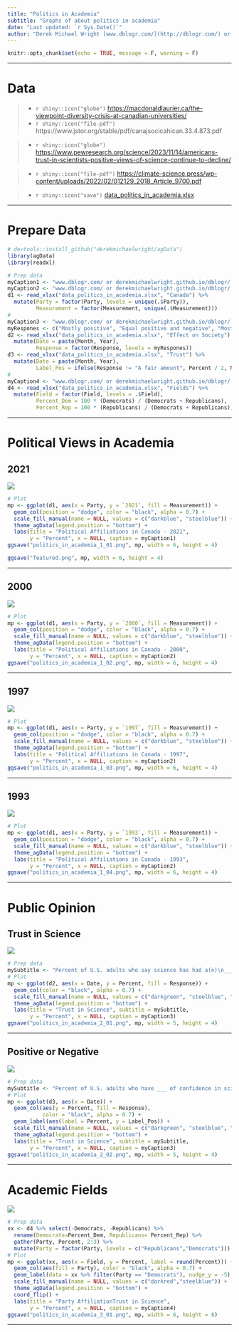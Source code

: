 ```yaml
---
title: "Politics in Academia"
subtitle: "Graphs of about politics in academia"
date: "Last updated: `r Sys.Date()`"
author: "Derek Michael Wright [www.dblogr.com/](http://dblogr.com/) or [derekmichaelwright.github.io/dblogr](https://derekmichaelwright.github.io/dblogr/) <derek.wright@usask.ca>"
---
```


```r
knitr::opts_chunk$set(echo = TRUE, message = F, warning = F)
```

---

# Data

> - `r shiny::icon("globe")` [https://macdonaldlaurier.ca/the-viewpoint-diversity-crisis-at-canadian-universities/](https://macdonaldlaurier.ca/the-viewpoint-diversity-crisis-at-canadian-universities/){target="_blank"}
> - `r shiny::icon("file-pdf")` https://www.jstor.org/stable/pdf/canajsocicahican.33.4.873.pdf

> - `r shiny::icon("globe")` [https://www.pewresearch.org/science/2023/11/14/americans-trust-in-scientists-positive-views-of-science-continue-to-decline/](https://www.pewresearch.org/science/2023/11/14/americans-trust-in-scientists-positive-views-of-science-continue-to-decline/){target="_blank"}

> - `r shiny::icon("file-pdf")` [https://climate-science.press/wp-content/uploads/2022/02/012129_2018_Article_9700.pdf](https://climate-science.press/wp-content/uploads/2022/02/012129_2018_Article_9700.pdf){target="_blank"}

> - `r shiny::icon("save")` [data_politics_in_academia.xlsx](data_politics_in_academia.xlsx)

---

# Prepare Data

```r
# devtools::install_github("derekmichaelwright/agData")
library(agData)
library(readxl)
```

```r
# Prep data
myCaption1 <- "www.dblogr.com/ or derekmichaelwright.github.io/dblogr/ | Data: MLI"
myCaption2 <- "www.dblogr.com/ or derekmichaelwright.github.io/dblogr/ | Data: Nakhaie & Adam (2008)"
d1 <- read_xlsx("data_politics_in_academia.xlsx", "Canada") %>%
  mutate(Party = factor(Party, levels = unique(.$Party)),
         Measurement = factor(Measurement, unique(.$Measurement)))
#
myCaption3 <- "www.dblogr.com/ or derekmichaelwright.github.io/dblogr/ | Data: Pew Research"
myRespones <- c("Mostly positive", "Equal positive and negative", "Mostly negative")
d2 <- read_xlsx("data_politics_in_academia.xlsx", "Effect on Society") %>%
  mutate(Date = paste(Month, Year),
         Response = factor(Response, levels = myRespones))
d3 <- read_xlsx("data_politics_in_academia.xlsx", "Trust") %>%
  mutate(Date = paste(Month, Year),
         Label_Pos = ifelse(Response != "A fair amount", Percent / 2, NA))
#
myCaption4 <- "www.dblogr.com/ or derekmichaelwright.github.io/dblogr/ | Data: Lab Langbert (2018)"
d4 <- read_xlsx("data_politics_in_academia.xlsx", "Fields") %>%
  mutate(Field = factor(Field, levels = .$Field),
         Percent_Dem = 100 * (Democrats) / (Democrats + Republicans),
         Percent_Rep = 100 * (Republicans) / (Democrats + Republicans))
```

---

# Political Views in Academia {.tabset .tabset-pills}

## 2021

![](politics_in_academia_1_01.png)

```r
# Plot
mp <- ggplot(d1, aes(x = Party, y = `2021`, fill = Measurement)) + 
  geom_col(position = "dodge", color = "black", alpha = 0.7) +
  scale_fill_manual(name = NULL, values = c("darkblue", "steelblue")) +
  theme_agData(legend.position = "bottom") +
  labs(title = "Political Affiliations in Canada - 2021",
       y = "Percent", x = NULL, caption = myCaption1)
ggsave("politics_in_academia_1_01.png", mp, width = 6, height = 4)
```

```r
ggsave("featured.png", mp, width = 6, height = 4)
```

---

## 2000

![](politics_in_academia_1_02.png)

```r
# Plot
mp <- ggplot(d1, aes(x = Party, y = `2000`, fill = Measurement)) + 
  geom_col(position = "dodge", color = "black", alpha = 0.7) +
  scale_fill_manual(name = NULL, values = c("darkblue", "steelblue")) +
  theme_agData(legend.position = "bottom") +
  labs(title = "Political Affiliations in Canada - 2000",
       y = "Percent", x = NULL, caption = myCaption2)
ggsave("politics_in_academia_1_02.png", mp, width = 6, height = 4)
```

---

## 1997

![](politics_in_academia_1_03.png)

```r
# Plot
mp <- ggplot(d1, aes(x = Party, y = `1997`, fill = Measurement)) + 
  geom_col(position = "dodge", color = "black", alpha = 0.7) +
  scale_fill_manual(name = NULL, values = c("darkblue", "steelblue")) +
  theme_agData(legend.position = "bottom") +
  labs(title = "Political Affiliations in Canada - 1997",
       y = "Percent", x = NULL, caption = myCaption2)
ggsave("politics_in_academia_1_03.png", mp, width = 6, height = 4)
```

---

## 1993

![](politics_in_academia_1_04.png)

```r
# Plot
mp <- ggplot(d1, aes(x = Party, y = `1993`, fill = Measurement)) + 
  geom_col(position = "dodge", color = "black", alpha = 0.7) +
  scale_fill_manual(name = NULL, values = c("darkblue", "steelblue")) +
  theme_agData(legend.position = "bottom") +
  labs(title = "Political Affiliations in Canada - 1993",
       y = "Percent", x = NULL, caption = myCaption2)
ggsave("politics_in_academia_1_04.png", mp, width = 6, height = 4)
```

---

# Public Opinion {.tabset .tabset-pills}

## Trust in Science

![](politics_in_academia_2_01.png)

```r
# Prep data
mySubtitle <- "Percent of U.S. adults who say science has had a(n)\n___ effect on society"
# Plot
mp <- ggplot(d2, aes(x = Date, y = Percent, fill = Response)) + 
  geom_col(color = "black", alpha = 0.7) +
  scale_fill_manual(name = NULL, values = c("darkgreen", "steelblue", "darkred")) +
  theme_agData(legend.position = "bottom") +
  labs(title = "Trust in Science", subtitle = mySubtitle,
       y = "Percent", x = NULL, caption = myCaption3)
ggsave("politics_in_academia_2_01.png", mp, width = 5, height = 4)
```

---

## Positive or Negative

![](politics_in_academia_2_02.png)

```r
# Prep data
mySubtitle <- "Percent of U.S. adults who have ___ of confidence in scientists to\nact in the best interest of the public"
# Plot
mp <- ggplot(d3, aes(x = Date)) + 
  geom_col(aes(y = Percent, fill = Response), 
           color = "black", alpha = 0.7) +
  geom_label(aes(label = Percent, y = Label_Pos)) +
  scale_fill_manual(name = NULL, values = c("darkgreen", "steelblue", "darkred")) +
  theme_agData(legend.position = "bottom") +
  labs(title = "Trust in Science", subtitle = mySubtitle,
       y = "Percent", x = NULL, caption = myCaption3)
ggsave("politics_in_academia_2_02.png", mp, width = 5, height = 4)
```

---

# Academic Fields

![](politics_in_academia_3_01.png)

```r
# Prep data
xx <- d4 %>% select(-Democrats, -Republicans) %>%
  rename(Democrats=Percent_Dem, Republicans= Percent_Rep) %>%
  gather(Party, Percent, 2:3) %>%
  mutate(Party = factor(Party, levels = c("Republicans","Democrats")))
# Plot
mp <- ggplot(xx, aes(x = Field, y = Percent, label = round(Percent))) + 
  geom_col(aes(fill = Party), color = "black", alpha = 0.7) +
  geom_label(data = xx %>% filter(Party == "Democrats"), nudge_y = -5) +
  scale_fill_manual(name = NULL, values = c("darkred","steelblue")) +
  theme_agData(legend.position = "bottom") +
  coord_flip() +
  labs(title = "Party AffiliationTrust in Science", 
       y = "Percent", x = NULL, caption = myCaption4)
ggsave("politics_in_academia_3_01.png", mp, width = 6, height = 8)
```

---
